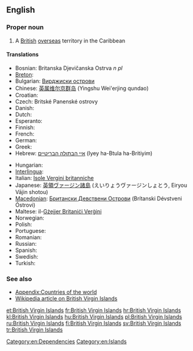 ==English==
{{wikipedia}}

===Proper noun===
{{en-proper noun|sg=[[British]] [[Virgin Islands]]}}

# A [[British]] [[overseas]] territory in the Caribbean

====Translations====
{{trans-top|a British overseas territory in the Caribbean}}
* Bosnian: Britanska Djevičanska Ostrva ''n pl''
* [[Breton]]: {{t|br|Inizi Gwerc'h Breizh-Veur}}
* Bulgarian: [[Вирджиски острови]]
* Chinese: [[英属维尔京群岛]] (Yingshu Wei'erjing qundao)
* Croatian: {{t|hr|Britanski Djevičanski otoci}}
* Czech: Britské Panenské ostrovy  {{p}}
* Danish: {{t|da|Britiske Jomfruøer}}
* Dutch: {{t|nl|Britse Maagdeneilanden}}
* Esperanto: {{t|eo|Britaj Virgulininsuloj}}
* Finnish: {{t|fi|Brittiläiset Neitsytsaaret}}
* French: {{t|fr|Iles Vierges britanniques}}
* German: {{t|de|Britische Jungferninseln}}
* Greek: {{t|el|Βρετανικές Παρθένοι Νήσοι}}
* Hebrew: [[איי הבתולה הבריטיים]] (Iyey ha-Btula ha-Britiyim)
{{trans-mid}}
* Hungarian: {{t+|hu|Brit Virgin-szigetek}}
* [[Interlingua]]: {{t|ia|Insulas Virgine britannic}}
* Italian: [[Isole Vergini britanniche]]
* Japanese: [[英領ヴァージン諸島]] (えいりょうヴァージンしょとう, Eiryou Vājin shotou)
* [[Macedonian]]: [[Британски Девствени Острови]] (Brítanski Dévstveni Óstrovi) {{p}}
* Maltese: il-[[Gżejjer Britaniċi Verġini]]
* Norwegian: {{t|no|Britiske Jomfruøyer}}
* Polish: {{t+|pl|Brytyjskie Wyspy Dziewicze|p}}
* Portuguese: {{t+|pt|Ilhas Virgens Britânicas}}
* Romanian: {{t|ro|Insulele Virgine Britanice}}
* Russian: {{t|ru|Бритaнскиe Виргинские острова|tr=Británskije Virgínskije óstrova}}
* Spanish: {{t+|es|Islas Vírgenes Británicas}}
* Swedish: {{t+|sv|Brittiska Jungfruöarna}}
* Turkish: {{t|tr|Birleşik Krallık Virgin Adaları}}
{{trans-bottom}}

===See also===
* [[Appendix:Countries of the world]]
* [[w:British Virgin Islands|Wikipedia article on British Virgin Islands]]

[[Category:en:Dependencies]]
[[Category:en:Islands]]

[[et:British Virgin Islands]]
[[fr:British Virgin Islands]]
[[hr:British Virgin Islands]]
[[kl:British Virgin Islands]]
[[hu:British Virgin Islands]]
[[pl:British Virgin Islands]]
[[ru:British Virgin Islands]]
[[fi:British Virgin Islands]]
[[sv:British Virgin Islands]]
[[tr:British Virgin Islands]]